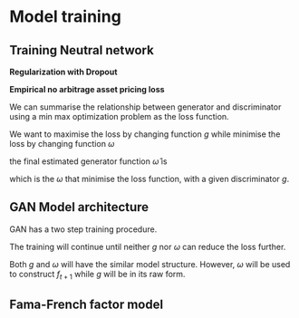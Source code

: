 # Model training {#model_training}

## Training Neutral network

**Regularization with Dropout**

**Empirical no arbitrage asset pricing loss**

We can summarise the relationship between generator and discriminator using a 
min max optimization problem as the loss function.

We want to maximise the loss by changing function $g$ while minimise the loss by changing function $\omega$

```{=latex}
\begin{align*}
    \min_{\omega} \max_{g} \frac{1}{N} \sum_{j=1}^N \left\{
    E \left[ 
        \left( 1 - \sum_{i=1}^N \omega(I_t, I_{t, i}) R^e_{t+1, i} \right)
        R^e_{t+1, j}g(I_t, I_{t, j})
    \right] \right\}^2
\end{align*}
```

the final estimated generator function $\hat\omega$ is

```{=latex}
\begin{align*}
    \hat\omega &= \min_{\omega} L(\omega|\hat{g}, I_t, I_{t, i})
\end{align*}
```

which is the $\omega$ that minimise the loss function, with a given discriminator $g$.

## GAN Model architecture

GAN has a two step training procedure.

```{=latex}
\begin{enumerate}
    \item Train $\omega$ while keeping $g$ unchanged
        \subitem $\min_{\omega} L(\omega|\hat{g}, I_t, I_{t,i})$
    \item Train $g$ while keeping $\omega$ unchanged
        \subitem $\max_{g} L(g|\hat\omega, I_t, I_{t,i})$
\end{enumerate}
```

The training will continue until neither $g$ nor
$\omega$ can reduce the loss further.

Both $g$ and $\omega$ will have the similar model structure.
However, $\omega$ will be used to construct $f_{t+1}$ while $g$ will be in its raw form.

\includegraphics[width=\textwidth]{./img/model}

## Fama-French factor model
